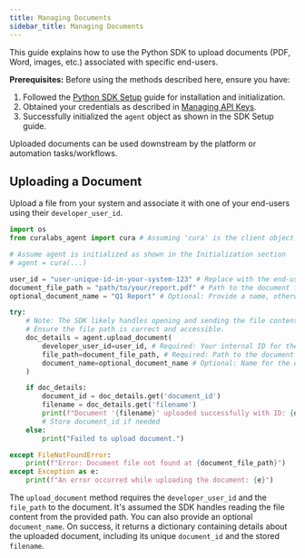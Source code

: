 ```yaml
---
title: Managing Documents
sidebar_title: Managing Documents
---
```


This guide explains how to use the Python SDK to upload documents (PDF, Word, images, etc.) associated with specific end-users.

**Prerequisites:** Before using the methods described here, ensure you have:
1.  Followed the [Python SDK Setup](./sdk-setup.md) guide for installation and initialization.
2.  Obtained your credentials as described in [Managing API Keys](./managing-api-keys.md).
3.  Successfully initialized the `agent` object as shown in the SDK Setup guide.

Uploaded documents can be used downstream by the platform or automation tasks/workflows.

## Uploading a Document

Upload a file from your system and associate it with one of your end-users using their `developer_user_id`.

```python
import os
from curalabs_agent import cura # Assuming 'cura' is the client object

# Assume agent is initialized as shown in the Initialization section
# agent = cura(...)

user_id = "user-unique-id-in-your-system-123" # Replace with the end-user's ID in your system
document_file_path = "path/to/your/report.pdf" # Path to the document file on your system
optional_document_name = "Q1 Report" # Optional: Provide a name, otherwise filename might be used

try:
    # Note: The SDK likely handles opening and sending the file content.
    # Ensure the file path is correct and accessible.
    doc_details = agent.upload_document(
        developer_user_id=user_id, # Required: Your internal ID for the end-user
        file_path=document_file_path, # Required: Path to the document file
        document_name=optional_document_name # Optional: Name for the document
    )

    if doc_details:
        document_id = doc_details.get('document_id')
        filename = doc_details.get('filename')
        print(f"Document '{filename}' uploaded successfully with ID: {document_id}")
        # Store document_id if needed
    else:
        print("Failed to upload document.")

except FileNotFoundError:
    print(f"Error: Document file not found at {document_file_path}")
except Exception as e:
    print(f"An error occurred while uploading the document: {e}")

```

The `upload_document` method requires the `developer_user_id` and the `file_path` to the document. It's assumed the SDK handles reading the file content from the provided path. You can also provide an optional `document_name`. On success, it returns a dictionary containing details about the uploaded document, including its unique `document_id` and the stored `filename`.
